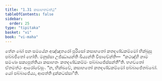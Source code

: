 ```yaml
---
title: "1.31 කසාහතවත්ථු"
tableOfContents: false
sidebar:
  order: 25
type: "tipitaka"
basket: "vi"
book: "vi-maha"
---
```



<DynamicBreadcrumb />

<Division number="94" book="vi-maha">

<Paragraph number="432" book="vi-maha">
තේන ඛෝ පන සමයේන අඤ්ඤතරෝ පුරිසෝ කසාහතෝ කතදණ්ඩකම්මෝ භික්ඛූසු පබ්බජිතෝ හෝති. මනුස්සා උජ්ඣායන්ති ඛිය්‍යන්ති විපාචේන්ති—  “කථඤ්හි නාම සමණා සක්‍යපුත්තියා කසාහතං කතදණ්ඩකම්මං පබ්බාජේස්සන්තී”ති. භගවතෝ ඒතමත්ථං ආරෝචේසුං. “න, භික්ඛවේ, කසාහතෝ කතදණ්ඩකම්මෝ පබ්බාජේතබ්බෝ. යෝ පබ්බාජේය්‍ය, ආපත්ති දුක්කටස්සා”ති.
</Paragraph>
</Division>